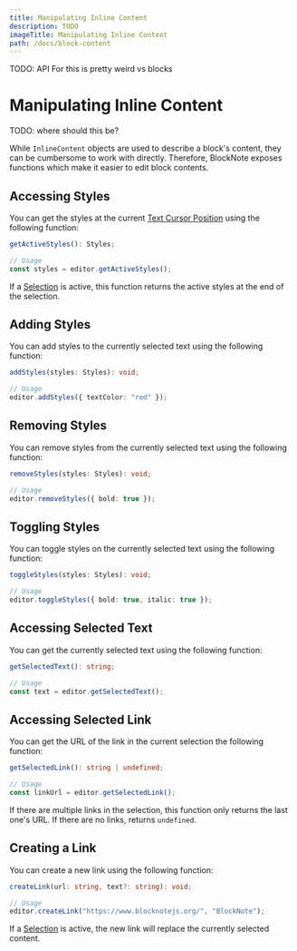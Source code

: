 ```yaml
---
title: Manipulating Inline Content
description: TODO
imageTitle: Manipulating Inline Content
path: /docs/block-content
---
```


TODO: API For this is pretty weird vs blocks

[//]: # (# Block Content)

[//]: # ()
[//]: # (The `content` field of a `Block` describes the content of the block. For all blocks except tables, this field is an array of `InlineContent` objects and describes the rich text content typed inside the block.)

[//]: # ()
[//]: # (In the example below, you can see how a sentence like "Hello __there__, [BlockNote]&#40;https://www.blocknotejs.org&#41;" is represented as an array of `InlineContent` objects:)

[//]: # ()
[//]: # (TODO: DEMO)

[//]: # ()
[//]: # ()
[//]: # (## `InlineContent` Types)

[//]: # ()
[//]: # (`InlineContent` can be styled text &#40;rich text&#41;, a link, or a mention:)

[//]: # ()
[//]: # (### Styled Text)

[//]: # ()
[//]: # (`StyledText` is a type of `InlineContent` used to display pieces of text with styles:)

[//]: # ()
[//]: # (```typescript)

[//]: # (type StyledText = {)

[//]: # (  type: "text";)

[//]: # (  text: string;)

[//]: # (  styles: Styles;)

[//]: # (};)

[//]: # (```)

[//]: # ()
[//]: # (`text:` The displayed text.)

[//]: # ()
[//]: # (`styles:` The styles that are applied to the text.)

[//]: # ()
[//]: # (**Styles Object**)

[//]: # ()
[//]: # (`StyledText` supports a variety of styles, including bold, underline, and text color, which are represented using a `Styles` object:)

[//]: # ()
[//]: # (```typescript)

[//]: # (type Styles = Partial<{)

[//]: # (  bold: true;)

[//]: # (  italic: true;)

[//]: # (  underline: true;)

[//]: # (  strikethrough: true;)

[//]: # (  textColor: string;)

[//]: # (  backgroundColor: string;)

[//]: # (}>;)

[//]: # (```)

[//]: # ()
[//]: # (### Links)

[//]: # ()
[//]: # (`Link` objects represent links to a URL:)

[//]: # ()
[//]: # (```typescript)

[//]: # (type Link = {)

[//]: # (  type: "link";)

[//]: # (  content: StyledText[];)

[//]: # (  href: string;)

[//]: # (};)

[//]: # (```)

[//]: # ()
[//]: # (`content:` The styled text used to display the link.)

[//]: # ()
[//]: # (`href:` The URL that opens when clicking the link.)

[//]: # ()
[//]: # (### Mentions)

[//]: # ()
[//]: # (TODO)

[//]: # ()
[//]: # (### Custom `InlineContent` and `Styles`)

[//]: # ()
[//]: # (You can create your own types of `InlineContent` and `Styles` using React. Skip to the Advanced "custom schemas" section to learn more about extending the editor. &#40;TODO: link&#41;)

[//]: # ()
[//]: # (## TableContent)

[//]: # ()
[//]: # (Most blocks use an array of `InlineContent` objects to describe their content, but tables are slightly different. Table blocks have `TableContent` as their content, in which each row contains an array of cells, that)

[//]: # ()
[//]: # ()
[//]: # (```typescript)

[//]: # (type TableContent = {)

[//]: # (  type: "tableContent";)

[//]: # (  rows: {)

[//]: # (    cells: InlineContent[][];)

[//]: # (  }[];)

[//]: # (};)

[//]: # (```)

# Manipulating Inline Content

TODO: where should this be?

While `InlineContent` objects are used to describe a block's content, they can be cumbersome to work with directly. Therefore, BlockNote exposes functions which make it easier to edit block contents.

## Accessing Styles

You can get the styles at the current [Text Cursor Position](/docs/cursor-selections#text-cursor) using the following function:

```typescript
getActiveStyles(): Styles;

// Usage
const styles = editor.getActiveStyles();
```

If a [Selection](/docs/cursor-selections#selections) is active, this function returns the active styles at the end of the selection.

## Adding Styles

You can add styles to the currently selected text using the following function:

```typescript
addStyles(styles: Styles): void;

// Usage
editor.addStyles({ textColor: "red" });
```

## Removing Styles

You can remove styles from the currently selected text using the following function:

```typescript
removeStyles(styles: Styles): void;

// Usage
editor.removeStyles({ bold: true });
```

## Toggling Styles

You can toggle styles on the currently selected text using the following function:

```typescript
toggleStyles(styles: Styles): void;

// Usage
editor.toggleStyles({ bold: true, italic: true });
```

## Accessing Selected Text

You can get the currently selected text using the following function:

```typescript
getSelectedText(): string;

// Usage
const text = editor.getSelectedText();
```

## Accessing Selected Link

You can get the URL of the link in the current selection the following function:

```typescript
getSelectedLink(): string | undefined;

// Usage
const linkUrl = editor.getSelectedLink();
```

If there are multiple links in the selection, this function only returns the last one's URL. If there are no links, returns `undefined`.

## Creating a Link

You can create a new link using the following function:

```typescript
createLink(url: string, text?: string): void;

// Usage
editor.createLink("https://www.blocknotejs.org/", "BlockNote");
```

If a [Selection](/docs/cursor-selections#selections) is active, the new link will replace the currently selected content.
